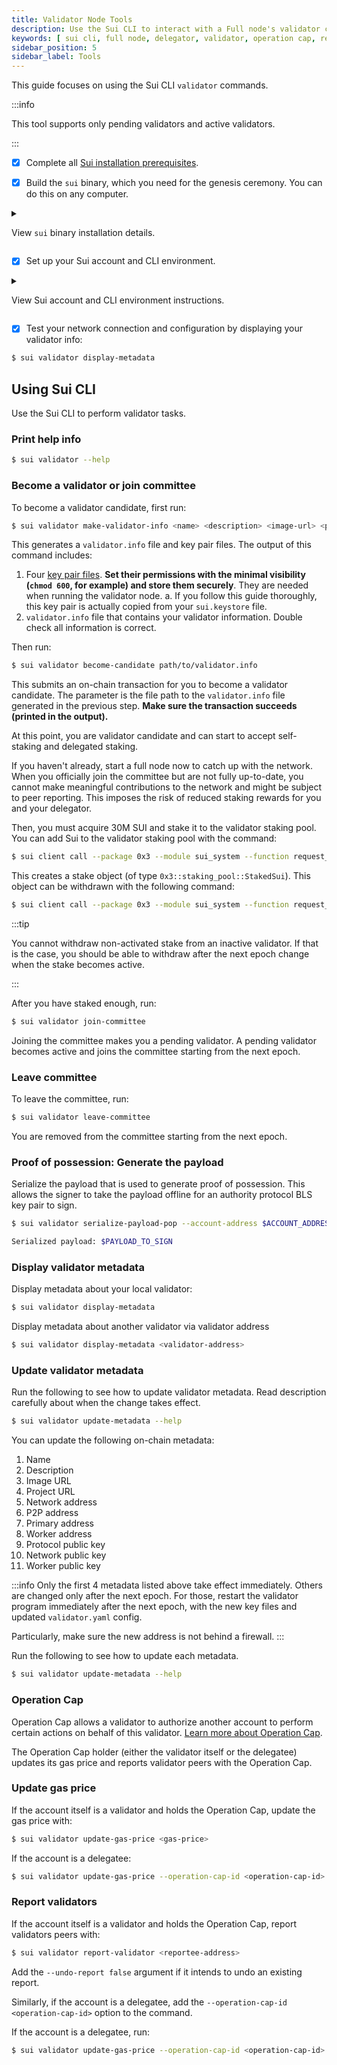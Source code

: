 ```yaml
---
title: Validator Node Tools
description: Use the Sui CLI to interact with a Full node's validator commands. 
keywords: [ sui cli, full node, delegator, validator, operation cap, report validators, join a committee, leave a committee, report a validator, proof of possession, generate proof of possession ]
sidebar_position: 5
sidebar_label: Tools
---
```


This guide focuses on using the Sui CLI `validator` commands. 

:::info

This tool supports only pending validators and active validators.

:::

<Tabs className="tabsHeadingCentered">
<TabItem value="prereq" label="Prerequisites">

- [x] Complete all [Sui installation prerequisites](../../developer/getting-started/sui-install.mdx#prerequisites).

- [x] Build the `sui` binary, which you need for the genesis ceremony. You can do this on any computer.

<details className="nudge-details">

<summary>

View `sui` binary installation details.

</summary>

    1. Clone the git repo:

           `$ git clone git@github.com:MystenLabs/sui.git && cd sui`

    2. Check out the commit to use for Testnet:

           `$ git checkout testnet`

    3. Build `sui` binary

           `$ cargo build --bin sui`

    4. Remember the path to your binary:

           `$ export SUI_BINARY="$(pwd)/target/debug/sui"`

</details>

- [x] Set up your Sui account and CLI environment. 

<details className="nudge-details">

<summary>

View Sui account and CLI environment instructions.

</summary>

    - If this is the first time running this program, it asks you to provide a Sui full node server URL and a meaningful environment alias. It also generates a random key pair in `sui.keystore` and a config `client.yaml`. Swap in your validator account key if you already have one.

       By default, the `client.yaml` and `sui.keystore` files are located in `~/.sui/sui_config`. For more information, refer to the [Sui client CLI tutorial](/references/cli/client.mdx).

       ```sh
       $ sui client
       ```

    - If you already set it up, just make sure:
      - `rpc` is correct in `client.yaml`. 
      - `active_address` is correct in `client.yaml`.
      - `sui.keystore` contains your account key pair.

</details>

- [x] Test your network connection and configuration by displaying your validator info:

```sh
$ sui validator display-metadata
```

</TabItem>
</Tabs>

## Using Sui CLI 
Use the Sui CLI to perform validator tasks.
### Print help info

```sh
$ sui validator --help
```

### Become a validator or join committee

To become a validator candidate, first run:

```sh
$ sui validator make-validator-info <name> <description> <image-url> <project-url> <host-name> <gas_price>
```

This generates a `validator.info` file and key pair files. The output of this command includes:
  1. Four [key pair files](./validator-tasks.mdx#key-management). **Set their permissions with the minimal visibility (`chmod 600`, for example) and store them securely**. They are needed when running the validator node.
    a. If you follow this guide thoroughly, this key pair is actually copied from your `sui.keystore` file.
  2. `validator.info` file that contains your validator information. Double check all information is correct.

Then run:

```sh
$ sui validator become-candidate path/to/validator.info
```

This submits an on-chain transaction for you to become a validator candidate. The parameter is the file path to the `validator.info` file generated in the previous step. **Make sure the transaction succeeds (printed in the output).**

At this point, you are validator candidate and can start to accept self-staking and delegated staking. 

If you haven't already, start a full node now to catch up with the network. When you officially join the committee but are not fully up-to-date, you cannot make meaningful contributions to the network and might be subject to peer reporting. This imposes the risk of reduced staking rewards for you and your delegator.

Then, you must acquire 30M SUI and stake it to the validator staking pool. You can add Sui to the validator staking pool with the command:

```sh
$ sui client call --package 0x3 --module sui_system --function request_add_stake --args 0x5 {sui_object_id} {validator_address}
```

This creates a stake object (of type `0x3::staking_pool::StakedSui`). This object can be withdrawn with the following command:

```sh
$ sui client call --package 0x3 --module sui_system --function request_withdraw_stake --args 0x5 {stake_object_id}
```

:::tip 

You cannot withdraw non-activated stake from an inactive validator. If that is the case, you should be able to withdraw after the next epoch change when the stake becomes active. 

:::

After you have staked enough, run:

```sh
$ sui validator join-committee
```

Joining the committee makes you a pending validator. A pending validator becomes active and joins the committee starting from the next epoch.


### Leave committee

To leave the committee, run:

```sh
$ sui validator leave-committee
```

You are removed from the committee starting from the next epoch.

### Proof of possession: Generate the payload

Serialize the payload that is used to generate proof of possession. This allows the signer to take the payload offline for an authority protocol BLS key pair to sign.

```sh
$ sui validator serialize-payload-pop --account-address $ACCOUNT_ADDRESS --protocol-public-key $BLS_PUBKEY
```

```sh
Serialized payload: $PAYLOAD_TO_SIGN
```

### Display validator metadata

Display metadata about your local validator:

```sh
$ sui validator display-metadata
```

Display metadata about another validator via validator address

```sh
$ sui validator display-metadata <validator-address>
```

### Update validator metadata

Run the following to see how to update validator metadata. Read description carefully about when the change takes effect.

```sh
$ sui validator update-metadata --help
```

You can update the following on-chain metadata:
1. Name
1. Description
1. Image URL
1. Project URL
1. Network address
1. P2P address
1. Primary address
1. Worker address
1. Protocol public key
1. Network public key
1. Worker public key

:::info 
Only the first 4 metadata listed above take effect immediately. Others are changed only after the next epoch. For those, restart the validator program immediately after the next epoch, with the new key files and updated `validator.yaml` config. 

Particularly, make sure the new address is not behind a firewall.
:::

Run the following to see how to update each metadata.

```sh
$ sui validator update-metadata --help
```

### Operation Cap

Operation Cap allows a validator to authorize another account to perform certain actions on behalf of this validator. [Learn more about Operation Cap](./validator-tasks.mdx#operation-cap).

The Operation Cap holder (either the validator itself or the delegatee) updates its gas price and reports validator peers with the Operation Cap.

### Update gas price

If the account itself is a validator and holds the Operation Cap, update the gas price with:

```sh
$ sui validator update-gas-price <gas-price>
```

If the account is a delegatee:

```sh
$ sui validator update-gas-price --operation-cap-id <operation-cap-id> <gas-price>
```

### Report validators

If the account itself is a validator and holds the Operation Cap, report validators peers with:

```sh
$ sui validator report-validator <reportee-address>
```

Add the `--undo-report false` argument if it intends to undo an existing report.

Similarly, if the account is a delegatee, add the `--operation-cap-id <operation-cap-id>` option to the command.

If the account is a delegatee, run:

```sh
$ sui validator update-gas-price --operation-cap-id <operation-cap-id> <gas-price>
```